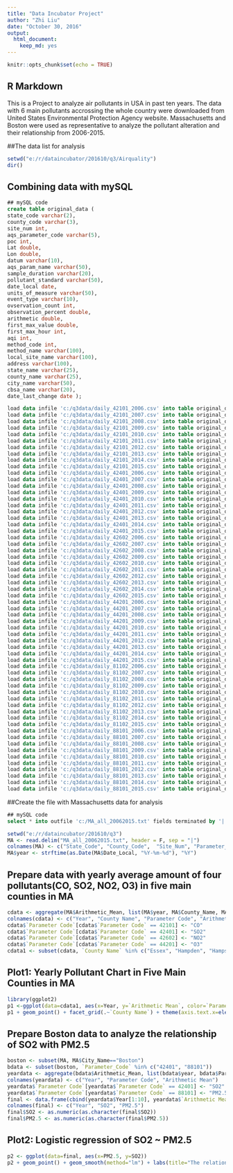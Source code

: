 ```yaml
---
title: "Data Incubator Project"
author: "Zhi Liu"
date: "October 30, 2016"
output: 
  html_document: 
    keep_md: yes
---
```


```r
knitr::opts_chunk$set(echo = TRUE)
```

## R Markdown

This is a Project to analyze air pollutants in USA in past ten years. The data with 6 main pollutants accrossing the whole country were downloaded from United States Environmental Protection Agency website. Massachusetts and Boston were used as representative to analyze the pollutant alteration and their relationship from 2006-2015.

##The data list for analysis
```r
setwd("e:/r/dataincubator/201610/q3/Airquality")
dir()
```

## Combining data with mySQL 
```sql
## mySQL code
create table original_data (
state_code varchar(2),
county_code varchar(3),
site_num int,
aqs_parameter_code varchar(5),
poc int,
Lat double,
Lon double,
datum varchar(10),
aqs_param_name varchar(50),
sample_duration varchar(20),
pollutant_standard varchar(50),
date_local date,
units_of_measure varchar(50),
event_type varchar(10),
ovservation_count int,
observation_percent double,
arithmetic double,
first_max_value double,
first_max_hour int,
aqi int,
method_code int,
method_name varchar(100),
local_site_name varchar(100),
address varchar(100),
state_name varchar(25),
county_name varchar(25),
city_name varchar(50),
cbsa_name varchar(20),
date_last_change date );

load data infile 'c:/q3data/daily_42101_2006.csv' into table original_data fields terminated by ',' enclosed by '"' lines terminated by '\n' ignore 1 lines;
load data infile 'c:/q3data/daily_42101_2007.csv' into table original_data fields terminated by ',' enclosed by '"' lines terminated by '\n' ignore 1 lines;
load data infile 'c:/q3data/daily_42101_2008.csv' into table original_data fields terminated by ',' enclosed by '"' lines terminated by '\n' ignore 1 lines;
load data infile 'c:/q3data/daily_42101_2009.csv' into table original_data fields terminated by ',' enclosed by '"' lines terminated by '\n' ignore 1 lines;
load data infile 'c:/q3data/daily_42101_2010.csv' into table original_data fields terminated by ',' enclosed by '"' lines terminated by '\n' ignore 1 lines;
load data infile 'c:/q3data/daily_42101_2011.csv' into table original_data fields terminated by ',' enclosed by '"' lines terminated by '\n' ignore 1 lines;
load data infile 'c:/q3data/daily_42101_2012.csv' into table original_data fields terminated by ',' enclosed by '"' lines terminated by '\n' ignore 1 lines;
load data infile 'c:/q3data/daily_42101_2013.csv' into table original_data fields terminated by ',' enclosed by '"' lines terminated by '\n' ignore 1 lines;
load data infile 'c:/q3data/daily_42101_2014.csv' into table original_data fields terminated by ',' enclosed by '"' lines terminated by '\n' ignore 1 lines;
load data infile 'c:/q3data/daily_42101_2015.csv' into table original_data fields terminated by ',' enclosed by '"' lines terminated by '\n' ignore 1 lines;
load data infile 'c:/q3data/daily_42401_2006.csv' into table original_data fields terminated by ',' enclosed by '"' lines terminated by '\n' ignore 1 lines;
load data infile 'c:/q3data/daily_42401_2007.csv' into table original_data fields terminated by ',' enclosed by '"' lines terminated by '\n' ignore 1 lines;
load data infile 'c:/q3data/daily_42401_2008.csv' into table original_data fields terminated by ',' enclosed by '"' lines terminated by '\n' ignore 1 lines;
load data infile 'c:/q3data/daily_42401_2009.csv' into table original_data fields terminated by ',' enclosed by '"' lines terminated by '\n' ignore 1 lines;
load data infile 'c:/q3data/daily_42401_2010.csv' into table original_data fields terminated by ',' enclosed by '"' lines terminated by '\n' ignore 1 lines;
load data infile 'c:/q3data/daily_42401_2011.csv' into table original_data fields terminated by ',' enclosed by '"' lines terminated by '\n' ignore 1 lines;
load data infile 'c:/q3data/daily_42401_2012.csv' into table original_data fields terminated by ',' enclosed by '"' lines terminated by '\n' ignore 1 lines;
load data infile 'c:/q3data/daily_42401_2013.csv' into table original_data fields terminated by ',' enclosed by '"' lines terminated by '\n' ignore 1 lines;
load data infile 'c:/q3data/daily_42401_2014.csv' into table original_data fields terminated by ',' enclosed by '"' lines terminated by '\n' ignore 1 lines;
load data infile 'c:/q3data/daily_42401_2015.csv' into table original_data fields terminated by ',' enclosed by '"' lines terminated by '\n' ignore 1 lines;
load data infile 'c:/q3data/daily_42602_2006.csv' into table original_data fields terminated by ',' enclosed by '"' lines terminated by '\n' ignore 1 lines;
load data infile 'c:/q3data/daily_42602_2007.csv' into table original_data fields terminated by ',' enclosed by '"' lines terminated by '\n' ignore 1 lines;
load data infile 'c:/q3data/daily_42602_2008.csv' into table original_data fields terminated by ',' enclosed by '"' lines terminated by '\n' ignore 1 lines;
load data infile 'c:/q3data/daily_42602_2009.csv' into table original_data fields terminated by ',' enclosed by '"' lines terminated by '\n' ignore 1 lines;
load data infile 'c:/q3data/daily_42602_2010.csv' into table original_data fields terminated by ',' enclosed by '"' lines terminated by '\n' ignore 1 lines;
load data infile 'c:/q3data/daily_42602_2011.csv' into table original_data fields terminated by ',' enclosed by '"' lines terminated by '\n' ignore 1 lines;
load data infile 'c:/q3data/daily_42602_2012.csv' into table original_data fields terminated by ',' enclosed by '"' lines terminated by '\n' ignore 1 lines;
load data infile 'c:/q3data/daily_42602_2013.csv' into table original_data fields terminated by ',' enclosed by '"' lines terminated by '\n' ignore 1 lines;
load data infile 'c:/q3data/daily_42602_2014.csv' into table original_data fields terminated by ',' enclosed by '"' lines terminated by '\n' ignore 1 lines;
load data infile 'c:/q3data/daily_42602_2015.csv' into table original_data fields terminated by ',' enclosed by '"' lines terminated by '\n' ignore 1 lines;
load data infile 'c:/q3data/daily_44201_2006.csv' into table original_data fields terminated by ',' enclosed by '"' lines terminated by '\n' ignore 1 lines;
load data infile 'c:/q3data/daily_44201_2007.csv' into table original_data fields terminated by ',' enclosed by '"' lines terminated by '\n' ignore 1 lines;
load data infile 'c:/q3data/daily_44201_2008.csv' into table original_data fields terminated by ',' enclosed by '"' lines terminated by '\n' ignore 1 lines;
load data infile 'c:/q3data/daily_44201_2009.csv' into table original_data fields terminated by ',' enclosed by '"' lines terminated by '\n' ignore 1 lines;
load data infile 'c:/q3data/daily_44201_2010.csv' into table original_data fields terminated by ',' enclosed by '"' lines terminated by '\n' ignore 1 lines;
load data infile 'c:/q3data/daily_44201_2011.csv' into table original_data fields terminated by ',' enclosed by '"' lines terminated by '\n' ignore 1 lines;
load data infile 'c:/q3data/daily_44201_2012.csv' into table original_data fields terminated by ',' enclosed by '"' lines terminated by '\n' ignore 1 lines;
load data infile 'c:/q3data/daily_44201_2013.csv' into table original_data fields terminated by ',' enclosed by '"' lines terminated by '\n' ignore 1 lines;
load data infile 'c:/q3data/daily_44201_2014.csv' into table original_data fields terminated by ',' enclosed by '"' lines terminated by '\n' ignore 1 lines;
load data infile 'c:/q3data/daily_44201_2015.csv' into table original_data fields terminated by ',' enclosed by '"' lines terminated by '\n' ignore 1 lines;
load data infile 'c:/q3data/daily_81102_2006.csv' into table original_data fields terminated by ',' enclosed by '"' lines terminated by '\n' ignore 1 lines;
load data infile 'c:/q3data/daily_81102_2007.csv' into table original_data fields terminated by ',' enclosed by '"' lines terminated by '\n' ignore 1 lines;
load data infile 'c:/q3data/daily_81102_2008.csv' into table original_data fields terminated by ',' enclosed by '"' lines terminated by '\n' ignore 1 lines;
load data infile 'c:/q3data/daily_81102_2009.csv' into table original_data fields terminated by ',' enclosed by '"' lines terminated by '\n' ignore 1 lines;
load data infile 'c:/q3data/daily_81102_2010.csv' into table original_data fields terminated by ',' enclosed by '"' lines terminated by '\n' ignore 1 lines;
load data infile 'c:/q3data/daily_81102_2011.csv' into table original_data fields terminated by ',' enclosed by '"' lines terminated by '\n' ignore 1 lines;
load data infile 'c:/q3data/daily_81102_2012.csv' into table original_data fields terminated by ',' enclosed by '"' lines terminated by '\n' ignore 1 lines;
load data infile 'c:/q3data/daily_81102_2013.csv' into table original_data fields terminated by ',' enclosed by '"' lines terminated by '\n' ignore 1 lines;
load data infile 'c:/q3data/daily_81102_2014.csv' into table original_data fields terminated by ',' enclosed by '"' lines terminated by '\n' ignore 1 lines;
load data infile 'c:/q3data/daily_81102_2015.csv' into table original_data fields terminated by ',' enclosed by '"' lines terminated by '\n' ignore 1 lines;
load data infile 'c:/q3data/daily_88101_2006.csv' into table original_data fields terminated by ',' enclosed by '"' lines terminated by '\n' ignore 1 lines;
load data infile 'c:/q3data/daily_88101_2007.csv' into table original_data fields terminated by ',' enclosed by '"' lines terminated by '\n' ignore 1 lines;
load data infile 'c:/q3data/daily_88101_2008.csv' into table original_data fields terminated by ',' enclosed by '"' lines terminated by '\n' ignore 1 lines;
load data infile 'c:/q3data/daily_88101_2009.csv' into table original_data fields terminated by ',' enclosed by '"' lines terminated by '\n' ignore 1 lines;
load data infile 'c:/q3data/daily_88101_2010.csv' into table original_data fields terminated by ',' enclosed by '"' lines terminated by '\n' ignore 1 lines;
load data infile 'c:/q3data/daily_88101_2011.csv' into table original_data fields terminated by ',' enclosed by '"' lines terminated by '\n' ignore 1 lines;
load data infile 'c:/q3data/daily_88101_2012.csv' into table original_data fields terminated by ',' enclosed by '"' lines terminated by '\n' ignore 1 lines;
load data infile 'c:/q3data/daily_88101_2013.csv' into table original_data fields terminated by ',' enclosed by '"' lines terminated by '\n' ignore 1 lines;
load data infile 'c:/q3data/daily_88101_2014.csv' into table original_data fields terminated by ',' enclosed by '"' lines terminated by '\n' ignore 1 lines;
load data infile 'c:/q3data/daily_88101_2015.csv' into table original_data fields terminated by ',' enclosed by '"' lines terminated by '\n' ignore 1 lines;
```

##Create the file with Massachusetts data for analysis
```sql
## mySQL code
select * into outfile 'c:/MA_all_20062015.txt' fields terminated by '|' lines terminated by '\n' from original_data where state_code = '25';
```
```r
setwd("e:/r/dataincubator/201610/q3")
MA <- read.delim("MA_all_20062015.txt", header = F, sep = "|")
colnames(MA) <- c("State_Code", "County_Code",	"Site_Num", "Parameter_Code", "POC", "Latitude", "Longitude", "Datum", "Parameter_Name", "Sample_Duration", "Pollutant_Standard", "Date_Local", "Units_of_Measure", "Event_Type", "Observation_Count",	"Observation_Percent", "Arithmetic_Mean", "1st_Max_Value", "1st_Max_Hour", "AQI", "Method_Code", "Method_Name", "Local_Site_Name", "Address", "State_Name", "County_Name", "City_Name", "CBSA_Name", "Date_of_Last_Change")
MA$year <- strftime(as.Date(MA$Date_Local, "%Y-%m-%d"), "%Y")
```

## Prepare data with yearly average amount of four pollutants(CO, SO2, NO2, O3) in five main counties in MA 
```r
cdata <- aggregate(MA$Arithmetic_Mean, list(MA$year, MA$County_Name, MA$Parameter_Code), mean)
colnames(cdata) <- c("Year", "County Name", "Parameter Code", "Arithmetic Mean")
cdata$`Parameter Code`[cdata$`Parameter Code` == 42101] <- "CO"
cdata$`Parameter Code`[cdata$`Parameter Code` == 42401] <- "SO2"
cdata$`Parameter Code`[cdata$`Parameter Code` == 42602] <- "NO2"
cdata$`Parameter Code`[cdata$`Parameter Code` == 44201] <- "O3"
cdata1 <- subset(cdata, `County Name` %in% c("Essex", "Hampden", "Hampshire", "Suffolk", "Worcester") & `Parameter Code` %in% c("CO", "SO2", "NO2", "O3"))
```

## Plot1: Yearly Pollutant Chart in Five Main Counties in MA 
```r
library(ggplot2)
p1 <-ggplot(data=cdata1, aes(x=Year, y=`Arithmetic Mean`, color=`Parameter Code`))
p1 + geom_point() + facet_grid(.~`County Name`) + theme(axis.text.x=element_blank()) + labs(x="Time Period 2009-2016", title="Yearly Pollutant Chart in Five Main Counties in MA")
```

##  Prepare Boston data to analyze the relationship of SO2 with PM2.5
```r
boston <- subset(MA, MA$City_Name=="Boston")
bdata <- subset(boston, `Parameter_Code` %in% c("42401", "88101"))
yeardata <- aggregate(bdata$Arithmetic_Mean, list(bdata$year, bdata$Parameter_Code), mean)
colnames(yeardata) <- c("Year", "Parameter Code", "Arithmetic Mean")
yeardata$`Parameter Code`[yeardata$`Parameter Code` == 42401] <- "SO2"
yeardata$`Parameter Code`[yeardata$`Parameter Code` == 88101] <- "PM2.5"
final <- data.frame(cbind(yeardata$Year[1:10], yeardata$`Arithmetic Mean`[1:10], yeardata$`Arithmetic Mean`[11:20]))
colnames(final) <- c("Year", "SO2", "PM2.5")
final$SO2 <- as.numeric(as.character(final$SO2))
final$PM2.5 <- as.numeric(as.character(final$PM2.5))
```

## Plot2: Logistic regression of SO2 ~ PM2.5
```r
p2 <- ggplot(data=final, aes(x=PM2.5, y=SO2))
p2 + geom_point() + geom_smooth(method="lm") + labs(title="The relationship of PM2.5 with SO2 in Boston Area")
```